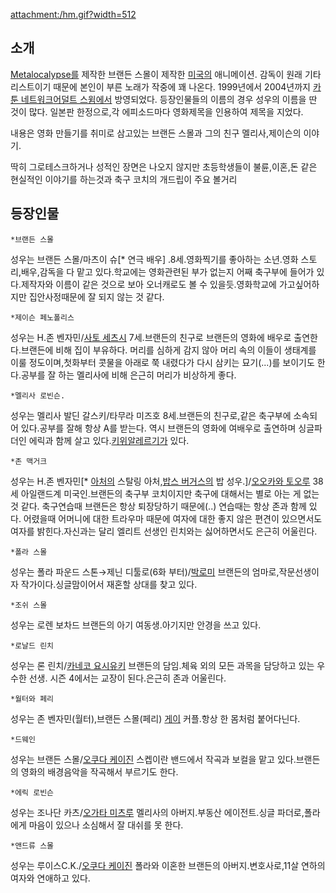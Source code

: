 attachment:/hm.gif?width=512

== 소개 ==

[[Metalocalypse]]를 제작한 브랜든 스몰이 제작한 [[미국]]의 애니메이션.
감독이 원래 기타리스트이기 때문에 본인이 부른 노래가 작중에 꽤 나온다.
1999년에서 2004년까지 [[카툰 네트워크]][[어덜트 스윔]]에서 방영되었다.
등장인물들의 이름의 경우 성우의 이름을 딴 것이 많다.
일본판 한정으로,각 에피소드마다 영화제목을 인용하여 제목을 지었다.

내용은 영화 만들기를 취미로 삼고있는 브랜든 스몰과 그의 친구 멜리사,제이슨의 이야기.

딱히 그로테스크하거나 성적인 장면은 나오지 않지만 초등학생들이 불륜,이혼,돈 같은 현실적인 이야기를 하는것과
축구 코치의 개드립이 주요 볼거리 

== 등장인물 ==
 *브랜든 스몰
성우는 브랜든 스몰/마츠이 슈[* 연극 배우]
.8세.영화찍기를 좋아하는 소년.영화 스토리,배우,감독을 다 맡고 있다.학교에는 영화관련된 부가 없는지 어째 축구부에 들어가 있다.제작자와 이름이 같은 것으로 보아 오너캐로도 볼 수 있을듯.영화학교에 가고싶어하지만 집안사정때문에 잘 되지 않는 것 같다.  

 *제이슨 페노폴리스
성우는 H.존 벤자민/[[사토 세츠시]]
7세.브랜든의 친구로 브랜든의 영화에 배우로 출연한다.브랜든에 비해 집이 부유하다.
머리를 심하게 감지 않아 머리 속의 이들이 생태계를 이룰 정도이며,첫화부터 콧물을 아래로 쭉 내렸다가 다시 삼키는 묘기(...)를 보이기도 한다.공부를 잘 하는 멜리사에 비해 은근히 머리가 비상하게 좋다.

 *멜리사 로빈슨.
성우는 멜리사 발딘 갈스키/타무라 미즈호
8세.브랜든의 친구로,같은 축구부에 소속되어 있다.공부를 잘해 항상 A를 받는다. 
역시 브랜든의 영화에 여배우로 출연하며 싱글파더인 에릭과 함께 살고 있다.[[키위]]알레르기가 있다.

 *존 맥거크
성우는 H.존 벤자민[* [[아처]]의 스탈링 아처,[[밥스 버거스]]의 밥 성우.]/[[오오카와 토오루]]
38세 아일랜드계 미국인.브랜든의 축구부 코치이지만 축구에 대해서는 별로 아는 게 없는 것 같다.
축구연습때 브랜든은 항상 퇴장당하기 때문에(..) 연습때는 항상 존과 함께 있다.
어렸을때 어머니에 대한 트라우마 때문에 여자에 대한 좋지 않은 편견이 있으면서도
여자를 밝힌다.자신과는 달리 엘리트 선생인 린치와는 싫어하면서도 은근히 어울린다.

 *폴라 스몰
성우는 폴라 파운드 스톤→제닌 디툴로(6화 부터)/[[박로미]]
브랜든의 엄마로,작문선생이자 작가이다.싱글맘이어서 재혼할 상대를 찾고 있다.


 *조쉬 스몰
성우는 로렌 보차드
브랜든의 아기 여동생.아기지만 안경을 쓰고 있다.

 *로날드 린치
성우는 론 린치/[[카네코 요시유키]]
브랜든의 담임.체육 외의 모든 과목을 담당하고 있는 우수한 선생.
시즌 4에서는 교장이 된다.은근히 존과 어울린다.

 *월터와 페리
성우는 존 벤자민(월터),브랜든 스몰(페리)
[[게이]] 커플.항상 한 몸처럼 붙어다닌다.

 *드웨인
성우는 브랜든 스몰/[[오쿠다 케이진]]
스켑이란 밴드에서 작곡과 보컬을 맡고 있다.브랜든의 영화의 배경음악을 작곡해서 부르기도 한다.

 *에릭 로빈슨
성우는 조나단 카츠/[[오가타 미츠루]]
멜리사의 아버지.부동산 에이전트.싱글 파더로,폴라에게 마음이 있으나 소심해서 잘 대쉬를 못 한다.

 *앤드류 스몰
성우는 루이스C.K./[[오쿠다 케이진]]
폴라와 이혼한 브랜든의 아버지.변호사로,11살 연하의 여자와 연애하고 있다.

 
